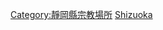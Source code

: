 {{Commonscat|Temples in Shizuoka prefecture}}
{{日本行政區劃分類導航|佛寺}}
[[Category:靜岡縣宗教場所|Category:靜岡縣宗教場所]]
[[Category:日本各都道府縣佛寺|Shizuoka]]